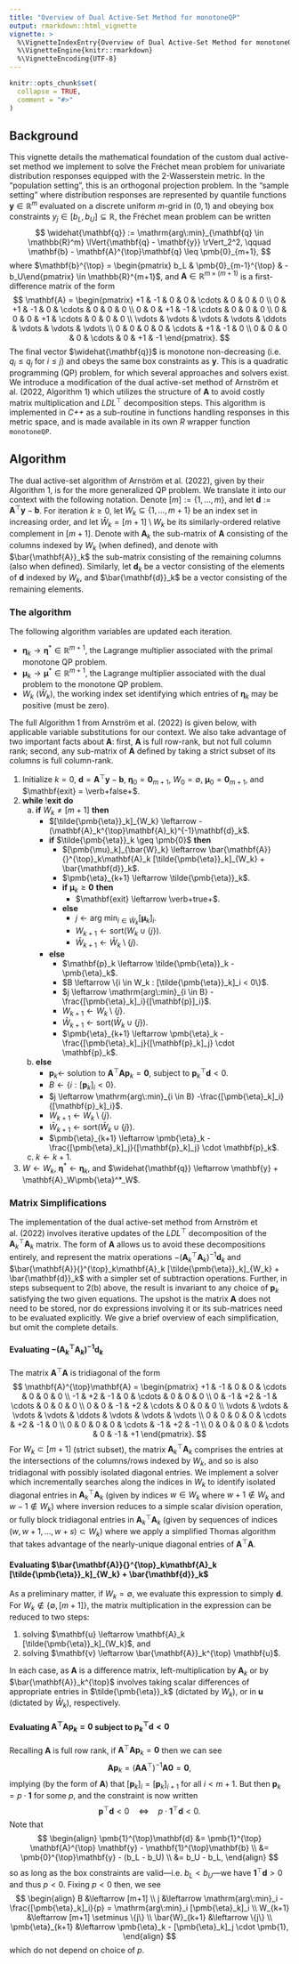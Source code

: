```yaml
---
title: "Overview of Dual Active-Set Method for monotoneQP"
output: rmarkdown::html_vignette
vignette: >
  %\VignetteIndexEntry{Overview of Dual Active-Set Method for monotoneQP}
  %\VignetteEngine{knitr::rmarkdown}
  %\VignetteEncoding{UTF-8}
---
```


```r
knitr::opts_chunk$set(
  collapse = TRUE,
  comment = "#>"
)
```

## Background

This vignette details the mathematical foundation of the custom dual active-set
method we implement to solve the Fréchet mean problem for univariate
distribution responses equipped with the 2-Wasserstein metric. In the
"population setting", this is an orthogonal projection problem. In the "sample
setting" where distribution responses are represented by quantile functions
$\mathbf{y} \in \mathbb{R}^m$ evaluated on a discrete uniform $m$-grid in
$(0, 1)$ and obeying box constraints $y_j \in [b_L, b_U] \subseteq \mathbb{R}$,
the Fréchet mean problem can be written
$$
\widehat{\mathbf{q}} := \mathrm{arg\:min}_{\mathbf{q} \in \mathbb{R}^m} \lVert{\mathbf{q} - \mathbf{y}} \rVert_2^2, \qquad \mathbf{b} - \mathbf{A}^{\top}\mathbf{q} \leq \pmb{0}_{m+1},
$$
where $\mathbf{b}^{\top} = \begin{pmatrix} b_L & \pmb{0}_{m-1}^{\top} & -b_U\end{pmatrix} \in \mathbb{R}^{m+1}$, and
$\mathbf{A} \in \mathbb{R}^{m\times(m+1)}$ is a first-difference matrix of the
form
$$
\mathbf{A} = \begin{pmatrix}
  +1 & -1 &  0 &  0 & \cdots &  0 &  0 &  0 \\
   0 & +1 & -1 &  0 & \cdots &  0 &  0 &  0 \\
   0 &  0 & +1 & -1 & \cdots &  0 &  0 &  0 \\
   0 &  0 &  0 & +1 & \cdots &  0 &  0 &  0 \\
   \vdots & \vdots & \vdots & \vdots & \ddots & \vdots & \vdots & \vdots \\
   0 &  0 &  0 &  0 & \cdots & +1 & -1 &  0 \\
   0 &  0 &  0 &  0 & \cdots &  0 & +1 & -1
\end{pmatrix}.
$$
The final vector $\widehat{\mathbf{q}}$ is monotone non-decreasing (i.e.
$q_i \leq q_j$ for $i \leq j$) and obeys the same box constraints as
$\mathbf{y}$. This is a quadratic programming (QP) problem, for which several
approaches and solvers exist. We introduce a modification of the dual active-set
method of Arnström et al. (2022, Algorithm 1) which utilizes the structure of
$\mathbf{A}$ to avoid costly matrix multiplication and $LDL^{\top}$
decomposition steps. This algorithm is implemented in *C++* as a sub-routine in
functions handling responses in this metric space, and is made available in its
own *R* wrapper function `monotoneQP`.

## Algorithm

The dual active-set algorithm of Arnström et al. (2022), given by their
Algorithm 1, is for the more generalized QP problem. We translate it into our
context with the following notation. Denote $[m] := \{1, \dots, m\}$, and let
$\mathbf{d} := \mathbf{A}^{\top}\mathbf{y} - \mathbf{b}$. For iteration
$k \geq 0$, let $W_k \subseteq \{1, \dots, m + 1\}$ be an index set in
increasing order, and let $\bar{W}_k = [m+1] \setminus W_k$ be its
similarly-ordered relative complement in $[m+1]$. Denote with $\mathbf{A}_k$ the
sub-matrix of $\mathbf{A}$ consisting of the columns indexed by $W_k$ (when
defined), and denote with $\bar{\mathbf{A}}_k$ the sub-matrix consisting of the
remaining columns (also when defined). Similarly, let $\mathbf{d}_k$ be a vector
consisting of the elements of $\mathbf{d}$ indexed by $W_k$, and
$\bar{\mathbf{d}}_k$ be a vector consisting of the remaining elements.

### The algorithm

The following algorithm variables are updated each iteration.

* $\pmb{\eta}_k \rightarrow \pmb{\eta}^* \in \mathbb{R}^{m+1}$, the Lagrange
multiplier associated with the primal monotone QP problem.
* $\pmb{\mu}_k \rightarrow \pmb{\mu}^* \in \mathbb{R}^{m+1}$, the Lagrange
multiplier associated with the dual problem to the monotone QP problem.
* $W_k$ ($\bar{W}_k$), the working index set identifying which entries of $\pmb{\eta}_k$ may be positive (must be zero).

The full Algorithm 1 from Arnström et al. (2022) is given below, with applicable
variable substitutions for our context. We also take advantage of two important
facts about $\mathbf{A}$: first, $\mathbf{A}$ is full row-rank, but not full
column rank; second, any sub-matrix of $\mathbf{A}$ defined by taking a strict
subset of its columns is full column-rank.

1. Initialize $k=0$, $\mathbf{d} = \mathbf{A}^{\top}\mathbf{y} - \mathbf{b}$,
$\pmb{\eta}_0 = \pmb{0}_{m+1}$, $W_0 = \emptyset$, $\pmb{\mu}_0 =\pmb{0}_{m+1}$,
and $\mathbf{exit} = \verb+false+$.
2. **while** !$\mathbf{exit}$ **do**
    a. **if** $W_k \neq [m + 1]$ **then**
        * $[\tilde{\pmb{\eta}}_k]_{W_k} \leftarrow -(\mathbf{A}_k^{\top}\mathbf{A}_k)^{-1}\mathbf{d}_k$.
        * **if** $\tilde{\pmb{\eta}}_k \geq \pmb{0}$ **then**
            - $[\pmb{\mu}_k]_{\bar{W}_k} \leftarrow \bar{\mathbf{A}}{}^{\top}_k\mathbf{A}_k [\tilde{\pmb{\eta}}_k]_{W_k} + \bar{\mathbf{d}}_k$.
            - $\pmb{\eta}_{k+1} \leftarrow \tilde{\pmb{\eta}}_k$.
            - **if** $\pmb{\mu}_k \geq \pmb{0}$ **then**
                + $\mathbf{exit} \leftarrow \verb+true+$.
            - **else**
                + $j \leftarrow \mathrm{arg\:min}_{i \in \bar{W}_k} [\pmb{\mu}_k]_i$.
                + $W_{k+1} \leftarrow \mathrm{sort}(W_k \cup \{j\})$.
                + $\bar{W}_{k+1} \leftarrow \bar{W}_k \setminus \{j\}$.
        * **else**
            - $\mathbf{p}_k \leftarrow \tilde{\pmb{\eta}}_k - \pmb{\eta}_k$.
            - $B \leftarrow \{i \in W_k : [\tilde{\pmb{\eta}}_k]_i < 0\}$.
            - $j \leftarrow \mathrm{arg\:min}_{i \in B} -\frac{[\pmb{\eta}_k]_i}{[\mathbf{p}]_i}$.
            - $W_{k+1} \leftarrow W_k \setminus \{j\}$.
            - $\bar{W}_{k+1} \leftarrow \mathrm{sort}(\bar{W}_k \cup \{j\})$.
            - $\pmb{\eta}_{k+1} \leftarrow \pmb{\eta}_k - \frac{[\pmb{\eta}_k]_j}{[\mathbf{p}_k]_j} \cdot \mathbf{p}_k$.
    b. **else**
        * $\mathbf{p}_k \leftarrow$ solution to $\mathbf{A}^{\top}\mathbf{A}\mathbf{p}_k = \pmb{0}$, subject to $\mathbf{p}_k^{\top}\mathbf{d} < 0$.
        * $B \leftarrow \{i : [\mathbf{p}_k]_i < 0\}$.
        * $j \leftarrow \mathrm{arg\:min}_{i \in B} -\frac{[\pmb{\eta}_k]_i}{[\mathbf{p}_k]_i}$.
        * $W_{k+1} \leftarrow W_k \setminus \{j\}$.
        * $\bar{W}_{k+1} \leftarrow \mathrm{sort}(\bar{W}_k \cup \{j\})$.
        * $\pmb{\eta}_{k+1} \leftarrow \pmb{\eta}_k - \frac{[\pmb{\eta}_k]_j}{[\mathbf{p}_k]_j} \cdot \mathbf{p}_k$.
    c. $k \leftarrow k + 1$.
3. $W \leftarrow W_k$, $\pmb{\eta}^* \leftarrow \pmb{\eta}_k$, and $\widehat{\mathbf{q}} \leftarrow \mathbf{y} + \mathbf{A}_W\pmb{\eta}^*_W$.

### Matrix Simplifications

The implementation of the dual active-set method from Arnström et al. (2022)
involves iterative updates of the $LDL^{\top}$ decomposition of the
$\mathbf{A}_k^{\top}\mathbf{A}_k$ matrix. The form of $\mathbf{A}$ allows us to
avoid these decompositions entirely, and represent the matrix operations
$-(\mathbf{A}_k^{\top}\mathbf{A}_k)^{-1}\mathbf{d}_k$ and
$\bar{\mathbf{A}}{}^{\top}_k\mathbf{A}_k [\tilde{\pmb{\eta}}_k]_{W_k} + \bar{\mathbf{d}}_k$
with a simpler set of subtraction operations. Further, in steps subsequent to
2(b) above, the result is invariant to any choice of $\mathbf{p}_k$ satisfying
the two given equations. The upshot is the matrix $\mathbf{A}$ does not need to
be stored, nor do expressions involving it or its sub-matrices need to be
evaluated explicitly. We give a brief overview of each simplification, but omit
the complete details.

#### Evaluating $-(\mathbf{A}_k^{\top}\mathbf{A}_k)^{-1}\mathbf{d}_k$

The matrix $\mathbf{A}^{\top}\mathbf{A}$ is tridiagonal of the form
$$
\mathbf{A}^{\top}\mathbf{A} = \begin{pmatrix}
  +1 & -1 &  0 &  0 & \cdots &  0 &  0 &  0 \\
  -1 & +2 & -1 &  0 & \cdots &  0 &  0 &  0 \\
   0 & -1 & +2 & -1 & \cdots &  0 &  0 &  0 \\
   0 &  0 & -1 & +2 & \cdots &  0 &  0 &  0 \\
   \vdots & \vdots & \vdots & \vdots & \ddots & \vdots & \vdots & \vdots \\
   0 &  0 &  0 &  0 & \cdots & +2 & -1 &  0 \\
   0 &  0 &  0 &  0 & \cdots & -1 & +2 & -1 \\
   0 &  0 &  0 &  0 & \cdots &  0 & -1 & +1
\end{pmatrix}.
$$
For $W_k \subset [m + 1]$ (strict subset), the matrix
$\mathbf{A}_k^{\top}\mathbf{A}_k$ comprises the entries at the intersections of
the columns/rows indexed by $W_k$, and so is also tridiagonal with possibly
isolated diagonal entries. We implement a solver which incrementally searches
along the indices in $W_k$ to identify isolated diagonal entries in
$\mathbf{A}_k^{\top}\mathbf{A}_k$ (given by indices $w \in W_k$ where
$w+1 \notin W_k$ and $w-1\notin W_k$) where inversion reduces to a simple scalar
division operation, or fully block tridiagonal entries in
$\mathbf{A}_k^{\top}\mathbf{A}_k$ (given by sequences of indices
$(w, w+1, \dots, w + s) \subset W_k$) where we apply a simplified Thomas
algorithm that takes advantage of the nearly-unique diagonal entries of
$\mathbf{A}^{\top}\mathbf{A}$.


#### Evaluating $\bar{\mathbf{A}}{}^{\top}_k\mathbf{A}_k [\tilde{\pmb{\eta}}_k]_{W_k} + \bar{\mathbf{d}}_k$

As a preliminary matter, if $W_k = \emptyset$, we evaluate this expression to simply $\mathbf{d}$. For $W_k \notin \{\emptyset, [m+1]\}$, the matrix multiplication in the expression can be reduced to two steps:

1. solving $\mathbf{u} \leftarrow \mathbf{A}_k [\tilde{\pmb{\eta}}_k]_{W_k}$, and
2. solving $\mathbf{v} \leftarrow \bar{\mathbf{A}}_k^{\top} \mathbf{u}$.

In each case, as $\mathbf{A}$ is a difference matrix, left-multiplication by
$\mathbf{A}_k$ or by $\bar{\mathbf{A}}_k^{\top}$ involves taking scalar
differences of appropriate entries in $\tilde{\pmb{\eta}}_k$ (dictated by
$W_k$), or in $\mathbf{u}$ (dictated by $\bar{W}_k$), respectively.

#### Evaluating $\mathbf{A}^{\top}\mathbf{A}\mathbf{p}_k = \pmb{0}$ subject to $\mathbf{p}_k^{\top}\mathbf{d} < 0$

Recalling $\mathbf{A}$ is full row rank, if $\mathbf{A}^{\top}\mathbf{A}\mathbf{p}_k = \pmb{0}$ then we can see
$$
\mathbf{A} \mathbf{p}_k = (\mathbf{A}\mathbf{A}^{\top})^{-1}\mathbf{A}\pmb{0} = \pmb{0},
$$
implying (by the form of $\mathbf{A}$) that
$[\mathbf{p}_k]_i = [\mathbf{p}_k]_{i+1}$ for all $i < m + 1$. But then
$\mathbf{p}_k = p \cdot \pmb{1}$ for some $p$, and the constraint is now written
$$
\mathbf{p}^{\top}\mathbf{d} < 0 \quad \iff \quad p \cdot \pmb{1}^{\top}\mathbf{d} < 0.
$$
Note that
$$
\begin{align}
\pmb{1}^{\top}\mathbf{d} &= \pmb{1}^{\top} \mathbf{A}^{\top} \mathbf{y} - \mathbf{1}^{\top}\mathbf{b} \\
&= \pmb{0}^{\top}\mathbf{y} - (b_L - b_U) \\
&= b_U - b_L,
\end{align}
$$
so as long as the box constraints are valid—i.e. $b_L < b_U$—we have
$\pmb{1}^{\top}\mathbf{d} > 0$ and thus $p < 0$. Fixing $p < 0$ then, we see
$$
\begin{align}
B &\leftarrow [m+1] \\
j &\leftarrow \mathrm{arg\:min}_i -\frac{[\pmb{\eta}_k]_i}{p} = \mathrm{arg\:min}_i [\pmb{\eta}_k]_i \\
W_{k+1} &\leftarrow [m+1] \setminus \{j\} \\
\bar{W}_{k+1} &\leftarrow \{j\} \\
\pmb{\eta}_{k+1} &\leftarrow \pmb{\eta}_k - [\pmb{\eta}_k]_j \cdot \pmb{1},
\end{align}
$$
which do not depend on choice of $p$.